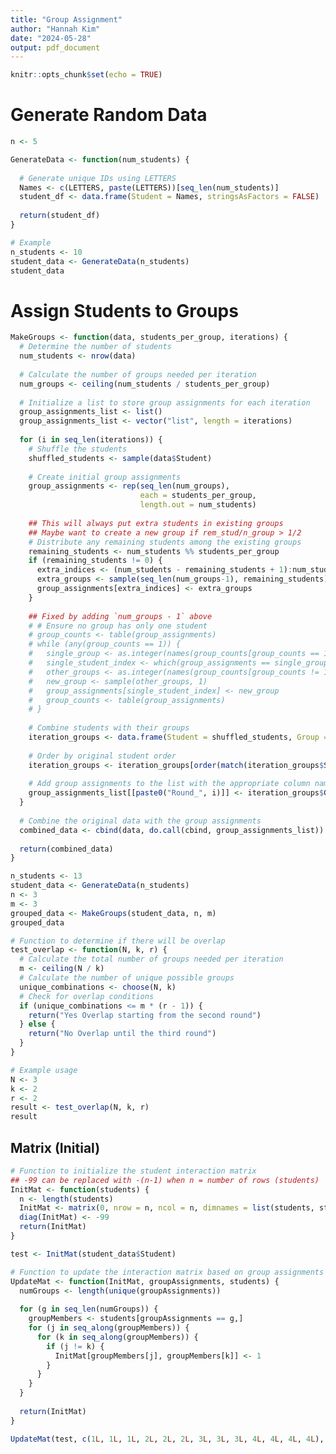 ```yaml
---
title: "Group Assignment"
author: "Hannah Kim"
date: "2024-05-28"
output: pdf_document
---
```


```r
knitr::opts_chunk$set(echo = TRUE)
```

# Generate Random Data

```r
n <- 5 

GenerateData <- function(num_students) {
  
  # Generate unique IDs using LETTERS
  Names <- c(LETTERS, paste(LETTERS))[seq_len(num_students)]
  student_df <- data.frame(Student = Names, stringsAsFactors = FALSE)
  
  return(student_df)
}

# Example
n_students <- 10
student_data <- GenerateData(n_students)
student_data

```

# Assign Students to Groups

```r
MakeGroups <- function(data, students_per_group, iterations) {
  # Determine the number of students
  num_students <- nrow(data)
  
  # Calculate the number of groups needed per iteration
  num_groups <- ceiling(num_students / students_per_group)
  
  # Initialize a list to store group assignments for each iteration
  group_assignments_list <- list()
  group_assignments_list <- vector("list", length = iterations)
  
  for (i in seq_len(iterations)) {
    # Shuffle the students
    shuffled_students <- sample(data$Student)
    
    # Create initial group assignments
    group_assignments <- rep(seq_len(num_groups), 
                             each = students_per_group, 
                             length.out = num_students)
    
    ## This will always put extra students in existing groups
    ## Maybe want to create a new group if rem_stud/n_group > 1/2
    # Distribute any remaining students among the existing groups
    remaining_students <- num_students %% students_per_group
    if (remaining_students != 0) {
      extra_indices <- (num_students - remaining_students + 1):num_students
      extra_groups <- sample(seq_len(num_groups-1), remaining_students)
      group_assignments[extra_indices] <- extra_groups
    }
    
    ## Fixed by adding `num_groups - 1` above
    # # Ensure no group has only one student
    # group_counts <- table(group_assignments)
    # while (any(group_counts == 1)) {
    #   single_group <- as.integer(names(group_counts[group_counts == 1]))
    #   single_student_index <- which(group_assignments == single_group)
    #   other_groups <- as.integer(names(group_counts[group_counts != 1]))
    #   new_group <- sample(other_groups, 1)
    #   group_assignments[single_student_index] <- new_group
    #   group_counts <- table(group_assignments)
    # }
    
    # Combine students with their groups
    iteration_groups <- data.frame(Student = shuffled_students, Group = group_assignments)
    
    # Order by original student order
    iteration_groups <- iteration_groups[order(match(iteration_groups$Student, data$Student)), ]
    
    # Add group assignments to the list with the appropriate column name
    group_assignments_list[[paste0("Round_", i)]] <- iteration_groups$Group
  }
  
  # Combine the original data with the group assignments
  combined_data <- cbind(data, do.call(cbind, group_assignments_list))
  
  return(combined_data)
}

```

```r
n_students <- 13
student_data <- GenerateData(n_students)
n <- 3
m <- 3
grouped_data <- MakeGroups(student_data, n, m)
grouped_data

```

```r
# Function to determine if there will be overlap
test_overlap <- function(N, k, r) {
  # Calculate the total number of groups needed per iteration
  m <- ceiling(N / k)
  # Calculate the number of unique possible groups
  unique_combinations <- choose(N, k)
  # Check for overlap conditions
  if (unique_combinations <= m * (r - 1)) {
    return("Yes Overlap starting from the second round")
  } else {
    return("No Overlap until the third round")
  }
}

# Example usage
N <- 3
k <- 2
r <- 2
result <- test_overlap(N, k, r)
result

```

## Matrix (Initial)
```r
# Function to initialize the student interaction matrix
## -99 can be replaced with -(n-1) when n = number of rows (students)
InitMat <- function(students) {
  n <- length(students)
  InitMat <- matrix(0, nrow = n, ncol = n, dimnames = list(students, students))
  diag(InitMat) <- -99
  return(InitMat)
}

test <- InitMat(student_data$Student)

```

```r
# Function to update the interaction matrix based on group assignments
UpdateMat <- function(InitMat, groupAssignments, students) {
  numGroups <- length(unique(groupAssignments))
  
  for (g in seq_len(numGroups)) {
    groupMembers <- students[groupAssignments == g,]
    for (j in seq_along(groupMembers)) {
      for (k in seq_along(groupMembers)) {
        if (j != k) {
          InitMat[groupMembers[j], groupMembers[k]] <- 1
        }
      }
    }
  }
  
  return(InitMat)
}

UpdateMat(test, c(1L, 1L, 1L, 2L, 2L, 2L, 3L, 3L, 3L, 4L, 4L, 4L, 4L), student_data)

```

